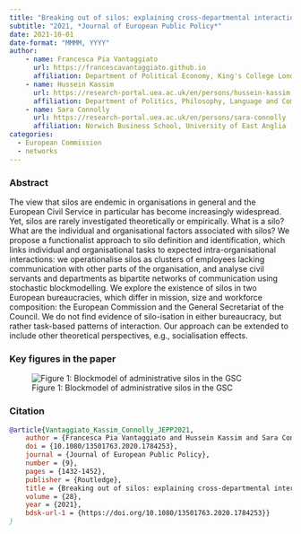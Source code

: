 ```yaml
---
title: "Breaking out of silos: explaining cross-departmental interactions in two European bureaucracies" 
subtitle: "2021, *Journal of European Public Policy*"
date: 2021-10-01
date-format: "MMMM, YYYY"
author:
    - name: Francesca Pia Vantaggiato
      url: https://francescavantaggiato.github.io
      affiliation: Department of Political Economy, King's College London (UK)
    - name: Hussein Kassim
      url: https://research-portal.uea.ac.uk/en/persons/hussein-kassim
      affiliation: Department of Politics, Philosophy, Language and Communication Studies, University of East Anglia (UK)
    - name: Sara Connolly
      url: https://research-portal.uea.ac.uk/en/persons/sara-connolly
      affiliation: Norwich Business School, University of East Anglia (UK)
categories: 
  - European Commission
  - networks
---
```


### Abstract

The view that silos are endemic in organisations in general and the European Civil Service in particular has become increasingly widespread. Yet, silos are rarely investigated theoretically or empirically. What is a silo? What are the individual and organisational factors associated with silos? We propose a functionalist approach to silo definition and identification, which links individual and organisational tasks to expected intra-organisational interactions: we operationalise silos as clusters of employees lacking communication with other parts of the organisation, and analyse civil servants and departments as bipartite networks of communication using stochastic blockmodelling. We explore the existence of silos in two European bureaucracies, which differ in mission, size and workforce composition: the European Commission and the General Secretariat of the Council. We do not find evidence of silo-isation in either bureaucracy, but rather task-based patterns of interaction. Our approach can be extended to include other theoretical perspectives, e.g., socialisation effects.

### Key figures in the paper

![Figure 1: Blockmodel of administrative silos in the GSC](JEPP2021_silos_GSC.jpg)

### Citation

``` bibtex
@article{Vantaggiato_Kassim_Connolly_JEPP2021,
    author = {Francesca Pia Vantaggiato and Hussein Kassim and Sara Connolly},
    doi = {10.1080/13501763.2020.1784253},
    journal = {Journal of European Public Policy},
    number = {9},
    pages = {1432-1452},
    publisher = {Routledge},
    title = {Breaking out of silos: explaining cross-departmental interactions in two European bureaucracies},
    volume = {28},
    year = {2021},
    bdsk-url-1 = {https://doi.org/10.1080/13501763.2020.1784253}}
}
```

